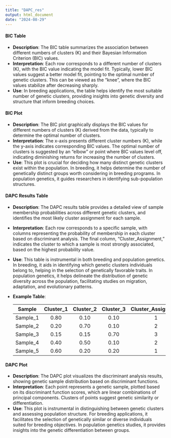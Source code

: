 ```yaml
---
title: "DAPC_res"
output: html_document
date: "2024-08-29"
---
```


#### BIC Table

- **Description**: The BIC table summarizes the association between different numbers of clusters (K) and their Bayesian Information Criterion (BIC) values.
- **Interpretation**: Each row corresponds to a different number of clusters (K), with the BIC value indicating the model fit. Typically, lower BIC values suggest a better model fit, pointing to the optimal number of genetic clusters. This can be viewed as the "knee", where the BIC values stabilize after decreasing sharply.
- **Use**: In breeding applications, the table helps identify the most suitable number of genetic clusters, providing insights into genetic diversity and structure that inform breeding choices.

#### BIC Plot

- **Description**: The BIC plot graphically displays the BIC values for different numbers of clusters (K) derived from the data, typically to determine the optimal number of clusters.
- **Interpretation**: The x-axis presents different cluster numbers (K), while the y-axis indicates corresponding BIC values. The optimal number of clusters is suggested by an "elbow" or point where BIC values level off, indicating diminishing returns for increasing the number of clusters.
- **Use**: This plot is crucial for deciding how many distinct genetic clusters exist within the population. In breeding, it helps determine the number of genetically distinct groups worth considering in breeding programs. In population genetics, it guides researchers in identifying sub-population structures.

#### DAPC Results Table

- **Description**: The DAPC results table provides a detailed view of sample membership probabilities across different genetic clusters, and identifies the most likely cluster assignment for each sample.
- **Interpretation**: Each row corresponds to a specific sample, with columns representing the probability of membership in each cluster based on discriminant analysis. The final column, "Cluster_Assignment," indicates the cluster to which a sample is most strongly associated, based on the highest probability value.
- **Use**: This table is instrumental in both breeding and population genetics. In breeding, it aids in identifying which genetic clusters individuals belong to, helping in the selection of genetically favorable traits. In population genetics, it helps delineate the distribution of genetic diversity across the population, facilitating studies on migration, adaptation, and evolutionary patterns.

- **Example Table**:

  | Sample   | Cluster_1 | Cluster_2 | Cluster_3 | Cluster_Assignment |
  |:--------:|:---------:|:---------:|:---------:|:------------------:|
  | Sample_1 |    0.80   |    0.10   |    0.10   |         1          |
  | Sample_2 |    0.20   |    0.70   |    0.10   |         2          |
  | Sample_3 |    0.15   |    0.15   |    0.70   |         3          |
  | Sample_4 |    0.40   |    0.50   |    0.10   |         2          |
  | Sample_5 |    0.60   |    0.20   |    0.20   |         1          |

#### DAPC Plot

- **Description**: The DAPC plot visualizes the discriminant analysis results, showing genetic sample distribution based on discriminant functions.
- **Interpretation**: Each point represents a genetic sample, plotted based on its discriminant function scores, which are linear combinations of principal components. Clusters of points suggest genetic similarity or differentiation.
- **Use**: This plot is instrumental in distinguishing between genetic clusters and assessing population structure. For breeding applications, it facilitates the selection of genetically similar or diverse individuals suited for breeding objectives. In population genetics studies, it provides insights into the genetic differentiation between groups.
